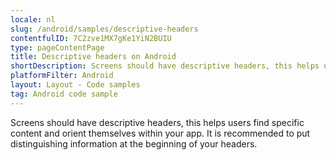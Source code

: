 ```yaml
---
locale: nl
slug: /android/samples/descriptive-headers
contentfulID: 7C2zve1MX7gKe1YiN2BUIU
type: pageContentPage
title: Descriptive headers on Android
shortDescription: Screens should have descriptive headers, this helps users find specific content and orient themselves within your app.
platformFilter: Android
layout: Layout - Code samples
tag: Android code sample
---
```


Screens should have descriptive headers, this helps users find specific content and orient themselves within your app. It is recommended to put distinguishing information at the beginning of your headers.

<CodeSample id="screen-headers" locale="nl" platform="android"/>
